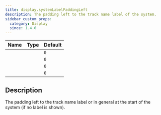 ```yaml
---
title: display.systemLabelPaddingLeft
description: The padding left to the track name label of the system.
sidebar_custom_props:
  category: Display
  since: 1.4.0
---
```


<SinceBadge since="1.4.0" />

<table className="table table-striped table-condensed type-table">
    <thead>
        <tr>
          <th>Name</th>
          <th>Type</th>
          <th>Default</th>
        </tr>
    </thead>
    <tbody>
        <tr>
          <td><CodeBadge type="js" name="display.systemLabelPaddingLeft" /></td>
          <td><CodeBadge type="js" name="number" /></td>
          <td><code>0</code></td>
        </tr>
        <tr>
          <td><CodeBadge type="json" name="display.systemLabelPaddingLeft" /></td>
          <td><CodeBadge type="json" name="number" /></td>
          <td><code>0</code></td>
        </tr>
        <tr>
          <td><CodeBadge type="net" name="Display.SystemLabelPaddingLeft" /></td>
          <td><CodeBadge type="net" name="double" /></td>
          <td><code>0</code></td>
        </tr>
        <tr>
          <td><CodeBadge type="android" name="display.systemLabelPaddingLeft" /></td>
          <td><CodeBadge type="android" name="Double" /></td>
          <td><code>0</code></td>
        </tr>
    </tbody>
</table>

## Description
The padding left to the track name label or in general at the start of the system (if no label is shown).
